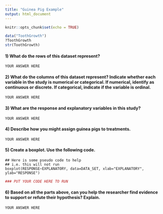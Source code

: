 ```yaml
---
title: "Guinea Pig Example"
output: html_document
---
```


```r
knitr::opts_chunk$set(echo = TRUE)
```


```r
data("ToothGrowth")
?ToothGrowth
str(ToothGrowth)
```

#### 1) What do the rows of this dataset represent?

```{}
YOUR ANSWER HERE
```


#### 2) What do the columns of this dataset represent? Indicate whether each variable in the study is numerical or categorical. If numerical, identify as continuous or discrete. If categorical, indicate if the variable is ordinal.

```{}
YOUR ANSWER HERE
```


#### 3) What are the response and explanatory variables in this study?

```{}
YOUR ANSWER HERE
```



#### 4) Describe how you might assign guinea pigs to treatments.

```{}
YOUR ANSWER HERE
```


#### 5) Create a boxplot. Use the following code.

```{}
## Here is some pseudo code to help
## i.e. this will not run
boxplot(RESPONSE~EXPLANATORY, data=DATA_SET, xlab="EXPLANATORY",
ylab="RESPONSE")
```

```r
### PUT YOUR CODE HERE TO RUN
```


#### 6) Based on all the parts above, can you help the researcher find evidence to support or refute their hypothesis? Explain.

```{}
YOUR ANSWER HERE
```


